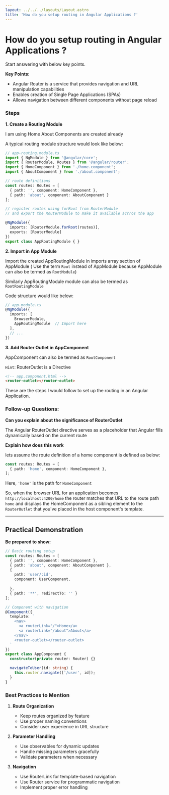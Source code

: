 ```yaml
---
layout: ../../../layouts/Layout.astro
title: 'How do you setup routing in Angular Applications ?'
---
```


# How do you setup routing in Angular Applications ?

Start answering with below key points.

**Key Points:**
- Angular Router is a service that provides navigation and URL manipulation capabilities
- Enables creation of Single Page Applications (SPAs)
- Allows navigation between different components without page reload

### Steps

**1. Create a Routing Module**


I am using Home About Components are created already

A typical routing module structure would look like below:

```typescript
// app-routing.module.ts
import { NgModule } from '@angular/core';
import { RouterModule, Routes } from '@angular/router';
import { HomeComponent } from './home.component';
import { AboutComponent } from './about.component';

// route definitions
const routes: Routes = [
  { path: '', component: HomeComponent },
  { path: 'about', component: AboutComponent }
];

// register routes using forRoot from RouterModule 
// and export the RouterModule to make it available acrros the app

@NgModule({
  imports: [RouterModule.forRoot(routes)],
  exports: [RouterModule]
})
export class AppRoutingModule { }
```

**2. Import in App Module**

Import the created AppRoutingModule in imports array section of AppModule 
( Use the term `Root` instead of AppModule because AppModule can also be termed as `RootModule`)

Similarly AppRoutingModule module can also be termed as `RootRoutingModule`

Code structure would like below:

```typescript
// app.module.ts
@NgModule({
  imports: [
    BrowserModule,
    AppRoutingModule  // Import here
  ],
  // ...
})
```

**3. Add Router Outlet in AppComponent**

AppComponent can also be termed as `RootComponent`

`Hint`: RouterOutlet is a Directive

```html
<!-- app.component.html -->
<router-outlet></router-outlet>
```
These are the steps I would follow to set up the routing in an Angular Application.


### Follow-up Questions:

**Can you explain about the significance of RouterOutlet**

The Angular RouterOutlet directive serves as a placeholder that Angular fills dynamically based on the current route

**Explain how does this work**

lets assume  the route definition of a home component is defined as below:

```typescript
const routes: Routes = [
  { path: 'home', component: HomeComponent },
];
```

Here, `'home'` is the path for `HomeComponent`

So, when the browser URL for an application becomes `http://localhost:4200/home` the router matches that URL to the route path `home` and displays the HomeComponent as a sibling element to the `RouterOutlet` that you've placed in the host component's template.

______________________________________________________________________________________________________________________________________________________________________________________________________________________________________________________________________




## Practical Demonstration

**Be prepared to show:**

```typescript
// Basic routing setup
const routes: Routes = [
  { path: '', component: HomeComponent },
  { path: 'about', component: AboutComponent },
  { 
    path: 'user/:id', 
    component: UserComponent,
    
  },
  { path: '**', redirectTo: '' }
];

// Component with navigation
@Component({
  template: `
    <nav>
      <a routerLink="/">Home</a>
      <a routerLink="/about">About</a>
    </nav>
    <router-outlet></router-outlet>
  `
})
export class AppComponent {
  constructor(private router: Router) {}

  navigateToUser(id: string) {
    this.router.navigate(['/user', id]);
  }
}
```

### Best Practices to Mention

1. **Route Organization**
   - Keep routes organized by feature
   - Use proper naming conventions
   - Consider user experience in URL structure

2. **Parameter Handling**
   - Use observables for dynamic updates
   - Handle missing parameters gracefully
   - Validate parameters when necessary

3. **Navigation**
   - Use RouterLink for template-based navigation
   - Use Router service for programmatic navigation
   - Implement proper error handling
